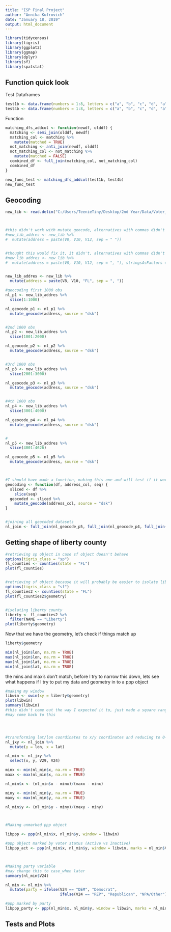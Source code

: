```yaml
---
title: "ISP Final Project"
author: "Annika Kufrovich"
date: "January 18, 2019"
output: html_document
---
```



```r
library(tidycensus)
library(tigris)
library(ggplot2)
library(ggmap)
library(dplyr)
library(sf)
library(spatstat)
```


## Function quick look 

Test Dataframes

```r
test1b <- data.frame(numbers = 1:8, letters = c("a", "b", "c", "d", "a", "b", "c", "d"))
test4b <- data.frame(numbers = 1:8, letters = c("a", "b", "c", "d", "a", "b", "c", "e"), lon = c(12, 31, 64, 38, 89, 73, 91, 21))
```

Function

```r
matching_dfs_addcol <- function(newdf, olddf) {
  matching <- semi_join(olddf, newdf)
  matching_col <- matching %>%
    mutate(matched = TRUE)
  not_matching <- anti_join(newdf, olddf)
  not_matching_col <- not_matching %>%
    mutate(matched = FALSE)
  combined_df <- full_join(matching_col, not_matching_col)
  combined_df
}

new_func_test <- matching_dfs_addcol(test1b, test4b)
new_func_test
```



## Geocoding 

```r
new_lib <- read.delim("C:/Users/TeenieTiny/Desktop/2nd Year/Data/Voter_Registration_20181113/20181113_VoterDetail/LIB_20181113.txt", header=FALSE)



#this didn't work with mutate_geocode, alternatives with commas didn't help
#new_lib_addres <- new_lib %>% 
#  mutate(address = paste(V8, V10, V12, sep = " "))


#thought this would fix it, it didn't, alternatives with commas didn't help
#new_lib_addres <- new_lib %>% 
#  mutate(address = paste(V8, V10, V12, sep = ", "), stringsAsFactors = FALSE)


new_lib_addres <- new_lib %>% 
  mutate(address = paste(V8, V10, "FL", sep = ", "))
```



```r
#geocoding first 1000 obs
nl_p1 <- new_lib_addres %>% 
  slice(1:1000)

nl_geocode_p1 <- nl_p1 %>%
  mutate_geocode(address, source = "dsk")


#2nd 1000 obs
nl_p2 <- new_lib_addres %>%
  slice(1001:2000)

nl_geocode_p2 <- nl_p2 %>%
  mutate_geocode(address, source = "dsk")


#3rd 1000 obs
nl_p3 <- new_lib_addres %>%
  slice(2001:3000)

nl_geocode_p3 <- nl_p3 %>%
  mutate_geocode(address, source = "dsk")


#4th 1000 obs
nl_p4 <- new_lib_addres %>%
  slice(3001:4000)

nl_geocode_p4 <- nl_p4 %>%
  mutate_geocode(address, source = "dsk")


#
nl_p5 <- new_lib_addres %>%
  slice(4001:4626)

nl_geocode_p5 <- nl_p5 %>%
  mutate_geocode(address, source = "dsk")



#I should have made a function, making this one and will test if it works later
geocoding <- function(df, address_col, seq) {
  sliced <- df %>% 
    slice(seq)
  geocoded <- sliced %>% 
    mutate_geocode(address_col, source = "dsk")
}


#joining all geocoded datasets
nl_join <- full_join(nl_geocode_p5, full_join(nl_geocode_p4, full_join(nl_geocode_p3, full_join(nl_geocode_p1, nl_geocode_p2))))

```


## Getting shape of liberty county

```r
#retrieving sp object in case sf object doesn't behave
options(tigris_class = "sp")
fl_counties <- counties(state = "FL")
plot(fl_counties)


#retrieving sf object because it will probably be easier to isolate liberty county this way
options(tigris_class = "sf")
fl_counties2 <- counties(state = "FL")
plot(fl_counties2$geometry)


#isolating liberty county
liberty <- fl_counties2 %>% 
  filter(NAME == "Liberty")
plot(liberty$geometry)
```
 
 
Now that we have the geometry, let's check if things match up

```r
liberty$geometry

min(nl_join$lon, na.rm = TRUE)
max(nl_join$lon, na.rm = TRUE)
max(nl_join$lat, na.rm = TRUE)
min(nl_join$lat, na.rm = TRUE)
```

the mins and max's don't match, before I try to narrow this down, lets see what happens if I try to put my data and geometry in to a ppp object 


```r
#making my window 
libwin <- owin(xy = liberty$geometry)
plot(libwin)
summary(libwin)
#this didn't come out the way I expected it to, just made a square ranging from 0 to 1 on each axis
#may come back to this




#transforming lat/lon coordinates to x/y coordinates and reducing to 0-1 scale
nl_jxy <- nl_join %>% 
  mutate(y = lon, x = lat)

nl_min <- nl_jxy %>% 
  select(x, y, V29, V24)

minx <- min(nl_min$x, na.rm = TRUE)
maxx <- max(nl_min$x, na.rm = TRUE)

nl_min$x <- (nl_min$x - minx)/(maxx - minx)

miny <- min(nl_min$y, na.rm = TRUE)
maxy <- max(nl_min$y, na.rm = TRUE)

nl_min$y <- (nl_min$y - miny)/(maxy - miny)



#Making unmarked ppp object

libppp <- ppp(nl_min$x, nl_min$y, window = libwin)

#ppp object marked by voter status (Active vs Inactive)
libppp_act <- ppp(nl_min$x, nl_min$y, window = libwin, marks = nl_min$V29)



#Making party variable
#may change this to case_when later
summary(nl_min$V24)

nl_min <- nl_min %>%
  mutate(party = ifelse(V24 == "DEM", "Democrat", 
                        ifelse(V24 == "REP", "Republican", "NPA/Other")))

#ppp marked by party
libppp_party <- ppp(nl_min$x, nl_min$y, window = libwin, marks = nl_min$party)
```



## Tests and Plots


